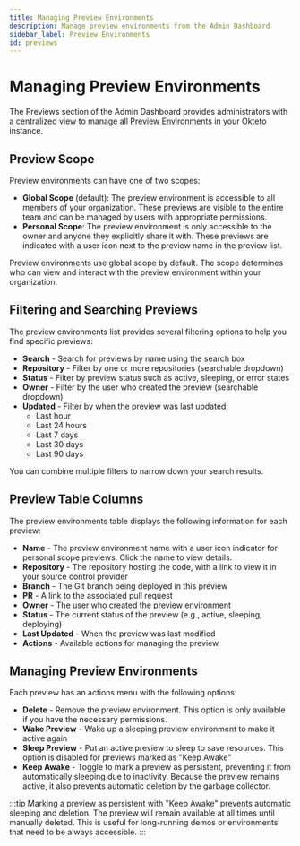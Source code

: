 ```yaml
---
title: Managing Preview Environments
description: Manage preview environments from the Admin Dashboard
sidebar_label: Preview Environments
id: previews
---
```



# Managing Preview Environments <TiersList tiers="Scale Enterprise Self-Hosted" />

The Previews section of the Admin Dashboard provides administrators with a centralized view to manage all [Preview Environments](../previews/index.mdx) in your Okteto instance.


## Preview Scope

Preview environments can have one of two scopes:

- **Global Scope** (default): The preview environment is accessible to all members of your organization. These previews are visible to the entire team and can be managed by users with appropriate permissions.
- **Personal Scope**: The preview environment is only accessible to the owner and anyone they explicitly share it with. These previews are indicated with a user icon next to the preview name in the preview list.

Preview environments use global scope by default. The scope determines who can view and interact with the preview environment within your organization.

## Filtering and Searching Previews

The preview environments list provides several filtering options to help you find specific previews:

- **Search** - Search for previews by name using the search box
- **Repository** - Filter by one or more repositories (searchable dropdown)
- **Status** - Filter by preview status such as active, sleeping, or error states
- **Owner** - Filter by the user who created the preview (searchable dropdown)
- **Updated** - Filter by when the preview was last updated:
  - Last hour
  - Last 24 hours
  - Last 7 days
  - Last 30 days
  - Last 90 days

You can combine multiple filters to narrow down your search results.

## Preview Table Columns

The preview environments table displays the following information for each preview:

- **Name** - The preview environment name with a user icon indicator for personal scope previews. Click the name to view details.
- **Repository** - The repository hosting the code, with a link to view it in your source control provider
- **Branch** - The Git branch being deployed in this preview
- **PR** - A link to the associated pull request
- **Owner** - The user who created the preview environment
- **Status** - The current status of the preview (e.g., active, sleeping, deploying)
- **Last Updated** - When the preview was last modified
- **Actions** - Available actions for managing the preview

## Managing Preview Environments

Each preview has an actions menu with the following options:

- **Delete** - Remove the preview environment. This option is only available if you have the necessary permissions.
- **Wake Preview** - Wake up a sleeping preview environment to make it active again
- **Sleep Preview** - Put an active preview to sleep to save resources. This option is disabled for previews marked as "Keep Awake"
- **Keep Awake** - Toggle to mark a preview as persistent, preventing it from automatically sleeping due to inactivity. Because the preview remains active, it also prevents automatic deletion by the garbage collector.

:::tip
Marking a preview as persistent with "Keep Awake" prevents automatic sleeping and deletion. The preview will remain available at all times until manually deleted. This is useful for long-running demos or environments that need to be always accessible.
:::
